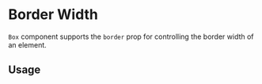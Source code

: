 
# Border Width

`Box` component supports the `border` prop for controlling the border width of an element.

<Scale hidePixels values={tokens.borderWidth} />

## Usage

<ax-demo name="border-width/usage" />

